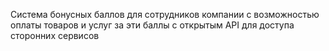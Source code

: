 Система бонусных баллов для сотрудников компании с возможностью оплаты товаров и услуг за эти баллы с открытым API для доступа сторонних сервисов

